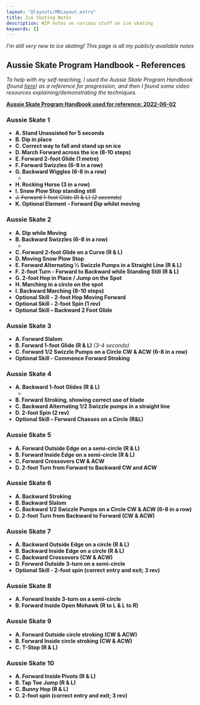 ```yaml
---
layout: "@layouts/MDLayout.astro"
title: Ice Skating Notes
description: WIP notes on various stuff on ice skating
keywords: []
---
```





*I'm still very new to ice skating! This page is all my publicly available notes*

## Aussie Skate Program Handbook - References

*To help with my self-teaching, I used the Aussie Skate Program Handbook (found [here](https://aussieskate.au/)) as a reference for progression, and then I found some video resources explaining/demonstrating the techniques.*

**[Aussie Skate Program Handbook used for reference: 2022-06-02](https://aussieskate.au/wp-content/uploads/2023/09/Aussie-Skate-Handbook_2022-Review_02.06.2022.pdf)**

### Aussie Skate 1

- **A. Stand Unassisted for 5 seconds**
- **B. Dip in place**
- **C. Correct way to fall and stand up on ice**
- **D. March Forward across the ice (8-10 steps)**
- **E. Forward 2-foot Glide (1 metre)**
- **F. Forward Swizzles (6-8 in a row)**
- **G. Backward Wiggles (6-8 in a row)**
    - <YT ch="Coach Julia" title="How To Skate Backwards - The Best Basic Backward Skating Tutorial" date="2020-12-07" path="dZsfWfYxqzw?t=45" timestamps="0:45 to 5:04"/>
- **H. Rocking Horse (3 in a row)**
- **I. Snow Plow Stop standing still**
- ~~J. Forward 1-foot Glide (R & L) *(2 seconds)*~~
- **K. Optional Element - Forward Dip whilst moving**

### Aussie Skate 2

- **A. Dip while Moving**
- **B. Backward Swizzles (6-8 in a row)**
    - <YT ch="Coach Julia" title="How To Skate Backwards - The Best Basic Backward Skating Tutorial" date="2020-12-07" path="dZsfWfYxqzw?t=422" timestamps="7:02 to 9:21"/>
- **C. Forward 2-foot Glide on a Curve (R & L)**
- **D. Moving Snow Plow Stop**
- **E. Forward Alternating ½ Swizzle Pumps in a Straight Line (R & L)**
- **F. 2-foot Turn - Forward to Backward while Standing Still (R & L)**
- **G. 2-foot Hop in Place / Jump on the Spot**
- **H. Marching in a circle on the spot**
- **I. Backward Marching (8-10 steps)**
- **Optional Skill - 2-foot Hop Moving Forward**
- **Optional Skill - 2-foot Spin (1 rev)**
- **Optional Skill – Backward 2 Foot Glide**

### Aussie Skate 3

- **A. Forward Slalom**
- **B. Forward 1-foot Glide (R & L)** *(3-4 seconds)*
- **C. Forward 1/2 Swizzle Pumps on a Circle CW & ACW (6-8 in a row)**
- **Optional Skill - Commence Forward Stroking**

### Aussie Skate 4

- **A. Backward 1-foot Glides (R & L)**
    - <YT ch="Coach Julia" title="How To Skate Backwards - The Best Basic Backward Skating Tutorial" date="2020-12-07" path="dZsfWfYxqzw?t=304" timestamps="5:04 to 7:02"/>
- **B. Forward Stroking, showing correct use of blade**
- **C. Backward Alternating 1/2 Swizzle pumps in a straight line**
- **D. 2-foot Spin (2 rev)**
- **Optional Skill – Forward Chasses on a Circle (R&L)**

### Aussie Skate 5

- **A. Forward Outside Edge on a semi-circle (R & L)**
- **B. Forward Inside Edge on a semi-circle (R & L)**
- **C. Forward Crossovers CW & ACW**
- **D. 2-foot Turn from Forward to Backward CW and ACW**

### Aussie Skate 6

- **A. Backward Stroking**
- **B. Backward Slalom**
- **C. Backward 1/2 Swizzle Pumps on a Circle CW & ACW (6-8 in a row)**
- **D. 2-foot Turn from Backward to Forward (CW & ACW)**

### Aussie Skate 7

- **A. Backward Outside Edge on a circle (R & L)**
- **B. Backward Inside Edge on a circle (R & L)**
- **C. Backward Crossovers (CW & ACW)**
- **D. Forward Outside 3-turn on a semi-circle**
- **Optional Skill - 2-foot spin (correct entry and exit; 3 rev)**

### Aussie Skate 8

- **A. Forward Inside 3-turn on a semi-circle**
- **B. Forward Inside Open Mohawk (R to L & L to R)**

### Aussie Skate 9

- **A. Forward Outside circle stroking (CW & ACW)**
- **B. Forward Inside circle stroking (CW & ACW)**
- **C. T-Stop (R & L)**

### Aussie Skate 10

- **A. Forward Inside Pivots (R & L)**
- **B. Tap Toe Jump (R & L)**
- **C. Bunny Hop (R & L)**
- **D. 2-foot spin (correct entry and exit; 3 rev)**

